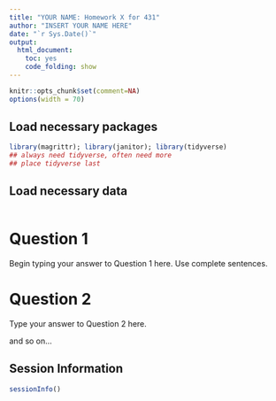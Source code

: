 ```yaml
---
title: "YOUR NAME: Homework X for 431"
author: "INSERT YOUR NAME HERE"
date: "`r Sys.Date()`"
output:
  html_document:
    toc: yes
    code_folding: show
---
```


```r
knitr::opts_chunk$set(comment=NA)
options(width = 70)
```

## Load necessary packages

```r
library(magrittr); library(janitor); library(tidyverse)
## always need tidyverse, often need more
## place tidyverse last
```

## Load necessary data

```r

```

# Question 1

Begin typing your answer to Question 1 here. Use complete sentences.

# Question 2

Type your answer to Question 2 here. 

and so on...

## Session Information

```r
sessionInfo()
```
